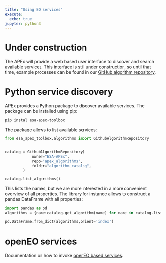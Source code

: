 ```yaml
---
title: "Using EO services"
execute:
  echo: true
jupyter: python3
---
```



# Under construction

The APEx will provide a web based user interface to discover and search available services. This interface is still under
construction, so until that time, example processes can be found in our [GitHub algorithm repository](https://github.com/ESA-APEx/apex_algorithms/tree/main/algorithm_catalog).

# Python service discovery

APEx provides a Python package to discover available services. The package can be installed using pip:

```bash
pip instal esa-apex-toolbox
```

The package allows to list available services:

```python
from esa_apex_toolbox.algorithms import GithubAlgorithmRepository


catalog = GithubAlgorithmRepository(
            owner="ESA-APEx",
            repo="apex_algorithms",
            folder="algorithm_catalog",
        )

catalog.list_algorithms()
```

This lists the names, but we are more interested in a more convenient overview of all properties. The library for instance
allows to construct a pandas DataFrame with all properties:

```python
import pandas as pd
algorithms = {name:catalog.get_algorithm(name) for name in catalog.list_algorithms()}

pd.DataFrame.from_dict(algorithms,orient='index')
```

# openEO services

Documentation on how to invoke [openEO based services](eo_service_usage/openeo_usage.md).